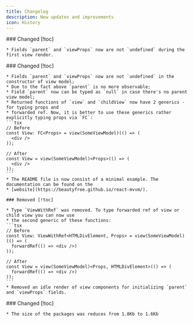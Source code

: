 ```yaml
---
title: Changelog
description: New updates and improvements
icon: History
---
```


<Updates>
  <Update label="1.1.3 - 2022-11-15">
    ### Changed [!toc]

    * Fields `parent` and `viewProps` now are not `undefined` during the first view render.

  </Update>

  <Update label="1.2.0 - 2022-12-26">
    ### Changed [!toc]

    * Fields `parent` and `viewProps` now are not `undefined` in the constructor of view model;
    * Due to the fact above `parent` is no more observable;
    * Field `parent` now can be typed as `null` in case there's no parent view model;
    * Returned functions of `view` and `childView` now have 2 generics - for typing props and
    * forwarded ref. Now, it is better to use these generics rather explicitly typing props via `FC`:
    ```tsx
    // Before
    const View: FC<Props> = view(SomeViewModel)(() => (
      <div />
    ));

    // After
    const View = view(SomeViewModel)<Props>(() => (
      <div />
    ));
    ```
    * The README file is now consist of a minimal example. The documentation can be found on the
    * [website](https://beautyfree.github.io/react-mvvm/).

    ### Removed [!toc]

    * Type `ViewWithRef` was removed. To type forwarded ref of view or child view you can now use
    * the second generic of these functions:
    ```tsx
    // Before
    const View: ViewWithRef<HTMLDivElement, Props> = view(SomeViewModel)(() => (
      forwardRef(() => <div />)
    ));
    
    // After
    const View = view(SomeViewModel)<Props, HTMLDivElement>(() => (
      forwardRef(() => <div />)
    ));
    ```
    * Removed an idle render of view components for initializing `parent` and `viewProps` fields.

  </Update>

  <Update label="1.2.1 - 2023-01-08">
    ### Changed [!toc]

    * The size of the packages was reduces from 1.8Kb to 1.6Kb

  </Update>
</Updates>